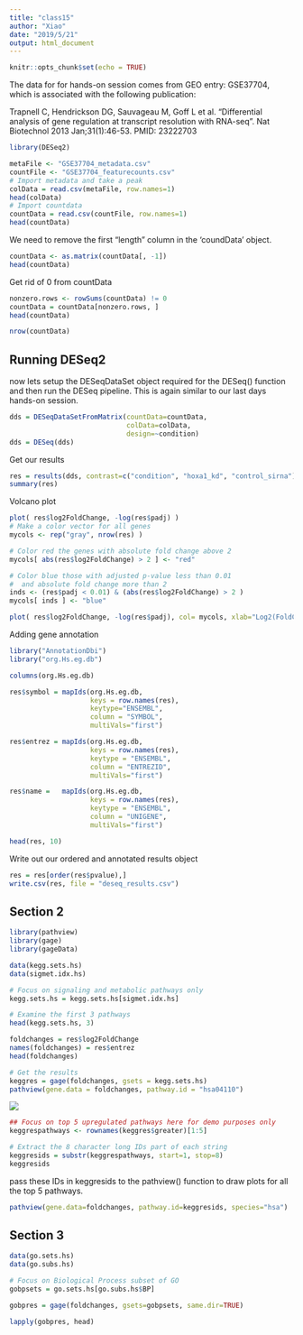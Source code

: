 ---
title: "class15"
author: "Xiao"
date: "2019/5/21"
output: html_document
---

```{r setup, include=FALSE}
knitr::opts_chunk$set(echo = TRUE)
```

The data for for hands-on session comes from GEO entry: GSE37704, which is associated with the following publication:

Trapnell C, Hendrickson DG, Sauvageau M, Goff L et al. "Differential analysis of gene regulation at transcript resolution with RNA-seq". Nat Biotechnol 2013 Jan;31(1):46-53. PMID: 23222703

```{r}
library(DESeq2)
```

```{r}
metaFile <- "GSE37704_metadata.csv"
countFile <- "GSE37704_featurecounts.csv"
# Import metadata and take a peak
colData = read.csv(metaFile, row.names=1)
head(colData)
# Import countdata
countData = read.csv(countFile, row.names=1)
head(countData)
```

We need to remove the first "length" column in the 'coundData' object.
```{r}
countData <- as.matrix(countData[, -1])
head(countData)
```

Get rid of 0 from countData
```{r}
nonzero.rows <- rowSums(countData) != 0
countData = countData[nonzero.rows, ]
head(countData)
```

```{r}
nrow(countData)
```

## Running DESeq2
now lets setup the DESeqDataSet object required for the DESeq() function and then run the DESeq pipeline. This is again similar to our last days hands-on session.

```{r}
dds = DESeqDataSetFromMatrix(countData=countData,
                             colData=colData,
                             design=~condition)
dds = DESeq(dds)
```

Get our results
```{r}
res = results(dds, contrast=c("condition", "hoxa1_kd", "control_sirna"))
summary(res)
```

Volcano plot
```{r}
plot( res$log2FoldChange, -log(res$padj) )
# Make a color vector for all genes
mycols <- rep("gray", nrow(res) )

# Color red the genes with absolute fold change above 2
mycols[ abs(res$log2FoldChange) > 2 ] <- "red"

# Color blue those with adjusted p-value less than 0.01
#  and absolute fold change more than 2
inds <- (res$padj < 0.01) & (abs(res$log2FoldChange) > 2 )
mycols[ inds ] <- "blue"

plot( res$log2FoldChange, -log(res$padj), col= mycols, xlab="Log2(FoldChange)", ylab="-Log(P-value)" )
```


Adding gene annotation
```{r}
library("AnnotationDbi")
library("org.Hs.eg.db")

columns(org.Hs.eg.db)

res$symbol = mapIds(org.Hs.eg.db,
                    keys = row.names(res), 
                    keytype="ENSEMBL",
                    column = "SYMBOL",
                    multiVals="first")

res$entrez = mapIds(org.Hs.eg.db,
                    keys = row.names(res),
                    keytype = "ENSEMBL",
                    column = "ENTREZID",
                    multiVals="first")

res$name =   mapIds(org.Hs.eg.db,
                    keys = row.names(res),
                    keytype = "ENSEMBL",
                    column = "UNIGENE",
                    multiVals="first")

head(res, 10)
```

Write out our ordered and annotated results object
```{r}
res = res[order(res$pvalue),]
write.csv(res, file = "deseq_results.csv")
```

## Section 2
```{r}
library(pathview)
library(gage)
library(gageData)

```

```{r}
data(kegg.sets.hs)
data(sigmet.idx.hs)

# Focus on signaling and metabolic pathways only
kegg.sets.hs = kegg.sets.hs[sigmet.idx.hs]

# Examine the first 3 pathways
head(kegg.sets.hs, 3)
```

```{r}
foldchanges = res$log2FoldChange
names(foldchanges) = res$entrez
head(foldchanges)
```

```{r}
# Get the results
keggres = gage(foldchanges, gsets = kegg.sets.hs)
pathview(gene.data = foldchanges, pathway.id = "hsa04110")
```
![](hsa04110.pathview.png)
```{r}
## Focus on top 5 upregulated pathways here for demo purposes only
keggrespathways <- rownames(keggres$greater)[1:5]

# Extract the 8 character long IDs part of each string
keggresids = substr(keggrespathways, start=1, stop=8)
keggresids
```

pass these IDs in keggresids to the pathview() function to draw plots for all the top 5 pathways.
```{r}
pathview(gene.data=foldchanges, pathway.id=keggresids, species="hsa")
```

## Section 3
```{r}
data(go.sets.hs)
data(go.subs.hs)

# Focus on Biological Process subset of GO
gobpsets = go.sets.hs[go.subs.hs$BP]

gobpres = gage(foldchanges, gsets=gobpsets, same.dir=TRUE)

lapply(gobpres, head)
```

